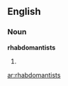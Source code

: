 ==English==

===Noun===
'''rhabdomantists'''

# {{plural of|[[rhabdomantist]]}}

[[ar:rhabdomantists]]